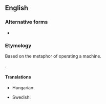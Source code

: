 ==English==

===Alternative forms===
* {{l|en|a hundred and (10) ten percent}}

===Etymology===
Based on the metaphor of operating a machine.

.

====Translations====
{{trans-top|level of effort exceeding one's sustained capacity}}
* Hungarian: {{t|hu|száztíz százalék}}
{{trans-mid}}
* Swedish: {{t|sv|hundratio procent|c}}
{{trans-bottom}}